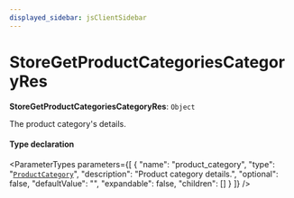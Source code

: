 ```yaml
---
displayed_sidebar: jsClientSidebar
---
```



# StoreGetProductCategoriesCategoryRes

 **StoreGetProductCategoriesCategoryRes**: `Object`

The product category's details.

#### Type declaration

<ParameterTypes parameters={[
  {
    "name": "product_category",
    "type": "[`ProductCategory`](../classes/internal.ProductCategory.mdx)",
    "description": "Product category details.",
    "optional": false,
    "defaultValue": "",
    "expandable": false,
    "children": []
  }
]} />
